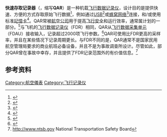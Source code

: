 {{noteTA|G1=IT}}
'''快速存取记录器'''（{{lang-en|quick access recorder}}，缩写'''QAR'''）是一种机载[[飛行紀錄儀|飞行数据记录仪]]，设计目的是提供快速、方便的方式存取原始飞行数据<ref name="FAA-FOQA">{{Cite web|url=http://www.ihst.org/portals/54/Attachment%20D_AC120-82.pdf|title=Advisory Circular - Flight Operational Quality Assurance|accessdate=10 October 2011|date=4 December 2004|publisher=U.S. Department of Transportation - Federal Aviation Administration|page=5|archive-date=2019-07-12|archive-url=https://web.archive.org/web/20190712095745/http://www.ihst.org/portals/54/Attachment%20D_AC120-82.pdf|dead-url=no}}</ref>，例如通过[[通用串行總線|USB]]<ref name="L3microQAR">{{Cite web|url=http://www.l-3ar.com/PDF_Files/MKT063_mQAR.pdf|title=Micro Quick Access Recorder|accessdate=10 October 2011|last=L-3 Communications|deadurl=yes|archiveurl=https://web.archive.org/web/20120303003129/http://www.l-3ar.com/PDF_Files/MKT063_mQAR.pdf|archivedate=2012年3月3日}}</ref>或[[蜂窝网络|蜂窝网络]]<ref>{{Cite web|url=http://www.teledyne.com/news/groundlink.asp|title=Teledyne Controls Announces Successful Launch of Wireless GroundLinkTM|accessdate=10 October 2011|publisher=Teledyne|deadurl=yes|archiveurl=https://web.archive.org/web/20120425060030/http://www.teledyne.com/news/groundlink.asp|archivedate=2012年4月25日|df=}}</ref>连接，和/或使用标准[[記憶卡|記憶卡]]<ref name="L3microQAR">{{Cite web|url=http://www.l-3ar.com/PDF_Files/MKT063_mQAR.pdf|title=Micro Quick Access Recorder|accessdate=10 October 2011|last=L-3 Communications|deadurl=yes|archiveurl=https://web.archive.org/web/20120303003129/http://www.l-3ar.com/PDF_Files/MKT063_mQAR.pdf|archivedate=2012年3月3日}}</ref>。QAR常被[[航空公司|航空公司]]用于提高[[飞行安全|飞行安全]]和运行效率，通常属{{tsl|en|Flight_operations_quality_assurance|飞行品质监控}}计划的一部分。<ref>{{Cite book|url=http://www.gao.gov/products/RCED-98-10|title=Efforts to Implement  Flight Operational  Quality Assurance  Programs|date=December 1997|accessdate=10 October 2011|page=4|author=General Accounting Office|archive-date=2020-11-14|archive-url=https://web.archive.org/web/20201114234126/https://www.gao.gov/products/RCED-98-10|dead-url=no}}</ref>与飞机的[[飛行紀錄儀|飞行数据记录仪]]（FDR）相同，QAR从[[飞行数据采集单元|飞行数据采集单元]]（FDAU）接收输入，记录超过2000项飞行参数。<ref name="FAA-FOQA">{{Cite web|url=http://www.ihst.org/portals/54/Attachment%20D_AC120-82.pdf|title=Advisory Circular - Flight Operational Quality Assurance|accessdate=10 October 2011|date=4 December 2004|publisher=U.S. Department of Transportation - Federal Aviation Administration|page=5}}</ref>QAR可使用比FDR更高的采样率，并且在某些情况下记录周期更长。与FDR不同的是，QAR通常不是国家民用航空管理局要求的商业航班必备设备，并且不是为事故调查所设计。尽管如此，部分QAR曾在事故中幸存，并且提供了FDR记录范围外的有价值信息。<ref>http://www.ntsb.gov {{Wayback|url=http://www.ntsb.gov/ |date=20141213052941 }} National Transportation Safety Board</ref>

== 参考资料 ==
{{Reflist}}
[[Category:航空儀表|Category:航空儀表]]
[[Category:飞行记录仪|Category:飞行记录仪]]